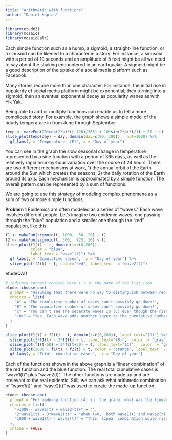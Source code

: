 ```yaml
---
title: "Arithmetic with functions"
author: "Daniel Kaplan"
---
```


```r
library(etude2)
library(mosaic)
library(mosaicCalc)
```

Each simple function such as a hump, a sigmoid, a straight-line function, or a sinusoid can be likened to a character in a story. For instance, a sinusoid with a period of 10 seconds and an amplitude of 5 feet might be all we need to say about the shaking encountered in an earthquake. A sigmoid might be a good description of the uptake of a social media platform such as Facebook. 

Many stories require more than one character. For instance, the initial rise in popularity  of social media platform might be exponential, then turning into a sigmoid, then an eventual exponential decay as popularity wanes as with Yik Yak.

Being able to add or multiply functions can enable us to  tell a more complicated story. For example, the  graph shows a simple model of the hourly  temperature in from June through September

```r
temp <- makeFun(20*cos(2*pi*(t-120)/365) + 10*sin(2*pi*t/1) + 50 ~ t)
slice_plot(temp(day) ~ day, domain(day=c(90, 180)),  npt=1000) %>%
  gf_labs(y = "Temperature  (F)", x = "Day of year")

```

You can see in the graph the slow seasonal change in  temperature represented by a sine  function with a period of 365 days, as well as the relatively rapid hour-by-hour variation over the course of 24 hours. There are two different mechanisms at  work, 1) the annual orbit of the Earth around the Sun  which creates the seasons,  2) the daily rotation of the Earth around its axis. Each mechanism is approximated by a simple function. The  overall  pattern can be represented by  a sum of functions.

We are going to use this strategy of modeling complex phenomena as a  sum of two or more simple functions.

**Problem 1** Epidemics are often modeled as a series of "waves." Each wave involves different  people. Let's imagine two epidemic waves, one passing through the "blue" population  and a smaller one through  the "red" population, like this:

```r
f1 <- makeFun(sigmoid(t, 1000,  50, 20) ~ t)
f2 <- makeFun(sigmoid(t, 500,  125, 10) ~ t)
slice_plot(f1(t) ~ t, domain(t=c(0,200)), 
           color = "blue",  
           label_text = "wave1(t)") %>%
  gf_labs(y = "Cumulative cases",  x = "Day of year") %>%
  slice_plot(f2(t) ~ t, color="red", label_text  = "wave2(t)")
```

etudeQA()

```r
# indicate correct choices with +_+ in the name of the list item.
etude::choose_one(
  prompt = "Assuming that there were no way to distinguish between red and blue cases, the epidemic would look like just one curve. Which of the following curves would the overall epidemic look like? (The colors are just  to  help you  distinguish the different functions)",
  choices = list(
    "A" = "The cumulative number of cases can't possibly go down!",
    "B" = "The cumulative number of cases can't possibly go down!",
    "C" = "You can't see the separate waves in (C) even though the rise in the blue wave is clearly distinct in  time from the rise in  the red wave. ",
    "+D+" = "Yes. Each wave adds another layer to the cumulative number of cases"
  )
)
```


```r
slice_plot(f1(t) + f2(t) ~ t, domain(t=c(0,200)), label_text="(D)") %>%
  slice_plot(2*f1(t) - 2*f2(t) ~ t, label_text="(B)",  color  = "gray") %>%
  slice_plot(f1(t-50) + 2*f2(t+20) ~ t, label_text="(C)",  color  = "green") %>% 
  slice_plot(1000 - f1(t) + f2(t) ~ t, color = "orange", label_text  = "(A)") %>%
  gf_labs(y = "Total  cumulative cases",  x = "Day of year")  

```

Each of the functions shown in the above graph is a "linear combination" of the red function and the blue function. The real total cumulative cases is "wave1(t)"  plus "wave2(t)". The other functions are made up and are irrelevant  to  the real epidemic. Still, we can ask what arithmetic combination  of "wave1(t)" and "wave2(t)"  was used to create the made-up function.


```r
etude::choose_one(
  prompt = "For made-up function (A) in  the graph, what was the linear combination?",
  choices = list(
    "+1000 - wave1(t) + wave2(t)+" = "",
    "2*wave1(t) - 3*wave2(t)" = "When t=0,  both wave1(t) and wave2(t) are zero, so the sum would also be zero. That's not  true in function (A)",
    "1000 + wave1(t) - wave2(t)" = "This  linear combination would rise from 1000 to 2000 (at time t=100) and  then  fall off to 1500 as the negative  wave2(t)  comes into play."
  ),
  inline = FALSE
)
```
